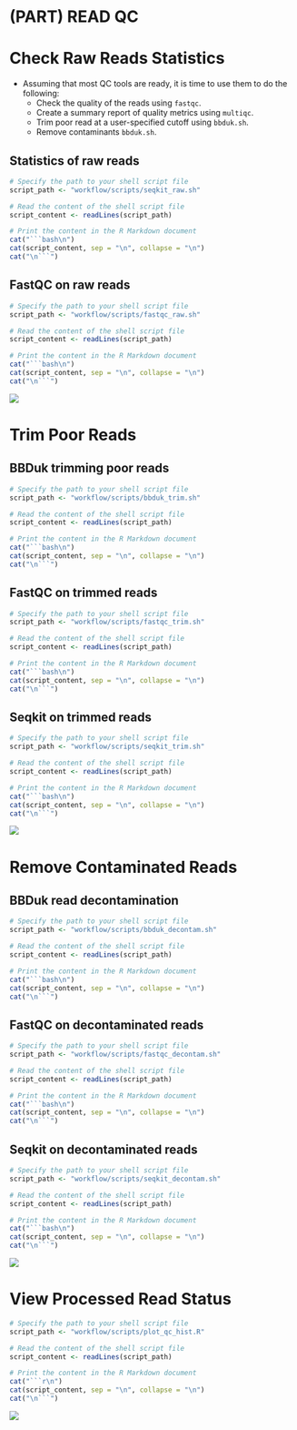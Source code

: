 # (PART) READ QC {-}

# Check Raw Reads Statistics
- Assuming that most QC tools are ready, it is time to use them to do the following:
  - Check the quality of the reads using `fastqc`.
  - Create a summary report of quality metrics using `multiqc`.
  - Trim poor read at a user-specified cutoff using `bbduk.sh`.
  - Remove contaminants `bbduk.sh`.

## Statistics of raw reads
```r
# Specify the path to your shell script file
script_path <- "workflow/scripts/seqkit_raw.sh"

# Read the content of the shell script file
script_content <- readLines(script_path)

# Print the content in the R Markdown document
cat("```bash\n")
cat(script_content, sep = "\n", collapse = "\n")
cat("\n```")

```


## FastQC on raw reads
```r
# Specify the path to your shell script file
script_path <- "workflow/scripts/fastqc_raw.sh"

# Read the content of the shell script file
script_content <- readLines(script_path)

# Print the content in the R Markdown document
cat("```bash\n")
cat(script_content, sep = "\n", collapse = "\n")
cat("\n```")

```


![](results/qc/multiqc1/multiqc_plots/svg/mqc_fastqc_per_base_sequence_quality_plot_1.svg)


# Trim Poor Reads

## BBDuk trimming poor reads
```r
# Specify the path to your shell script file
script_path <- "workflow/scripts/bbduk_trim.sh"

# Read the content of the shell script file
script_content <- readLines(script_path)

# Print the content in the R Markdown document
cat("```bash\n")
cat(script_content, sep = "\n", collapse = "\n")
cat("\n```")

```

## FastQC on trimmed reads
```r
# Specify the path to your shell script file
script_path <- "workflow/scripts/fastqc_trim.sh"

# Read the content of the shell script file
script_content <- readLines(script_path)

# Print the content in the R Markdown document
cat("```bash\n")
cat(script_content, sep = "\n", collapse = "\n")
cat("\n```")

```

## Seqkit on trimmed reads
```r
# Specify the path to your shell script file
script_path <- "workflow/scripts/seqkit_trim.sh"

# Read the content of the shell script file
script_content <- readLines(script_path)

# Print the content in the R Markdown document
cat("```bash\n")
cat(script_content, sep = "\n", collapse = "\n")
cat("\n```")

```


![](results/qc/multiqc2/multiqc_plots/svg/mqc_fastqc_per_base_sequence_quality_plot_1.svg)


# Remove Contaminated Reads

## BBDuk read decontamination
```r
# Specify the path to your shell script file
script_path <- "workflow/scripts/bbduk_decontam.sh"

# Read the content of the shell script file
script_content <- readLines(script_path)

# Print the content in the R Markdown document
cat("```bash\n")
cat(script_content, sep = "\n", collapse = "\n")
cat("\n```")

```

## FastQC on decontaminated reads
```r
# Specify the path to your shell script file
script_path <- "workflow/scripts/fastqc_decontam.sh"

# Read the content of the shell script file
script_content <- readLines(script_path)

# Print the content in the R Markdown document
cat("```bash\n")
cat(script_content, sep = "\n", collapse = "\n")
cat("\n```")

```

## Seqkit on decontaminated reads
```r
# Specify the path to your shell script file
script_path <- "workflow/scripts/seqkit_decontam.sh"

# Read the content of the shell script file
script_content <- readLines(script_path)

# Print the content in the R Markdown document
cat("```bash\n")
cat(script_content, sep = "\n", collapse = "\n")
cat("\n```")

```




![](results/qc/multiqc3/multiqc_plots/svg/mqc_fastqc_per_base_sequence_quality_plot_1.svg)


# View Processed Read Status


```r
# Specify the path to your shell script file
script_path <- "workflow/scripts/plot_qc_hist.R"

# Read the content of the shell script file
script_content <- readLines(script_path)

# Print the content in the R Markdown document
cat("```r\n")
cat(script_content, sep = "\n", collapse = "\n")
cat("\n```")

```

![](images/qc_hist.svg)

